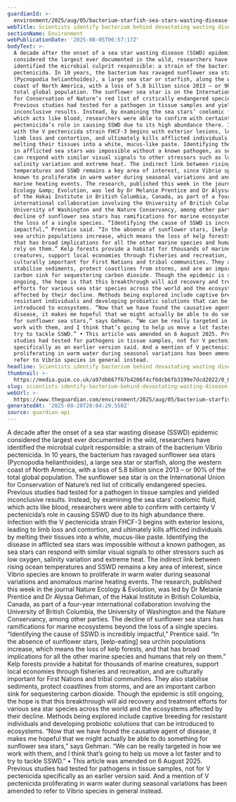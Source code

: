 ```yaml
---
guardianId: >-
  environment/2025/aug/05/bacterium-starfish-sea-stars-wasting-disease-british-columbia
webTitle: Scientists identify bacterium behind devastating wasting disease in starfish
sectionName: Environment
webPublicationDate: '2025-08-05T06:57:17Z'
bodyText: >-
  A decade after the onset of a sea star wasting disease (SSWD) epidemic
  considered the largest ever documented in the wild, researchers have
  identified the microbial culprit responsible: a strain of the bacterium Vibrio
  pectenicida. In 10 years, the bacterium has ravaged sunflower sea stars
  (Pycnopodia helianthoides), a large sea star or starfish, along the western
  coast of North America, with a loss of 5.8 billion since 2013 – or 90% of the
  total global population. The sunflower sea star is on the International Union
  for Conservation of Nature’s red list of critically endangered species.
  Previous studies had tested for a pathogen in tissue samples and yielded
  inconclusive results. Instead, by examining the sea stars’ coelomic fluid,
  which acts like blood, researchers were able to confirm with certainty V
  pectenicida’s role in causing SSWD due to its high abundance there. Infection
  with the V pectenicida strain FHCF-3 begins with exterior lesions, leading to
  limb loss and contortion, and ultimately kills afflicted individuals by
  melting their tissues into a white, mucus-like paste. Identifying the disease
  in afflicted sea stars was impossible without a known pathogen, as sea stars
  can respond with similar visual signals to other stressors such as low oxygen,
  salinity variation and extreme heat. The indirect link between rising ocean
  temperatures and SSWD remains a key area of interest, since Vibrio species are
  known to proliferate in warm water during seasonal variations and anomalous
  marine heating events. The research, published this week in the journal Nature
  Ecology &amp; Evolution, was led by Dr Melanie Prentice and Dr Alyssa Gehman,
  of the Hakai Institute in British Columbia, Canada, as part of a four-year
  international collaboration involving the University of British Columbia, the
  University of Washington and the Nature Conservancy, among other parties. The
  decline of sunflower sea stars has ramifications for marine ecosystems beyond
  the loss of a single species. “Identifying the cause of SSWD is incredibly
  impactful,” Prentice said. “In the absence of sunflower stars, [kelp-eating]
  sea urchin populations increase, which means the loss of kelp forests, and
  that has broad implications for all the other marine species and humans that
  rely on them.” Kelp forests provide a habitat for thousands of marine
  creatures, support local economies through fisheries and recreation, and are
  culturally important for First Nations and tribal communities. They also
  stabilise sediments, protect coastlines from storms, and are an important
  carbon sink for sequestering carbon dioxide. Though the epidemic is still
  ongoing, the hope is that this breakthrough will aid recovery and treatment
  efforts for various sea star species across the world and the ecosystems
  affected by their decline. Methods being explored include captive breeding for
  resistant individuals and developing probiotic solutions that can be
  introduced to ecosystems. “Now that we have found the causative agent of
  disease, it makes me hopeful that we might actually be able to do something
  for sunflower sea stars,” says Gehman. “We can be really targeted in how we
  work with them, and I think that’s going to help us move a lot faster and to
  try to tackle SSWD.” • This article was amended on 6 August 2025. Previous
  studies had tested for pathogens in tissue samples, not for V pectenicida
  specifically as an earlier version said. And a mention of V pectenicida
  proliferating in warm water during seasonal variations has been amended to
  refer to Vibrio species in general instead.
headline: Scientists identify bacterium behind devastating wasting disease in starfish
thumbnail: >-
  https://media.guim.co.uk/a97db667fb7b4206f4cf6dcb6fb3199e7dcd2022/0_0_1407_1125/500.jpg
slug: scientists-identify-bacterium-behind-devastating-wasting-disease-in-starfish
webUrl: >-
  https://www.theguardian.com/environment/2025/aug/05/bacterium-starfish-sea-stars-wasting-disease-british-columbia
generatedAt: '2025-08-28T20:04:29.550Z'
source: guardian-api
---
```

A decade after the onset of a sea star wasting disease (SSWD) epidemic considered the largest ever documented in the wild, researchers have identified the microbial culprit responsible: a strain of the bacterium Vibrio pectenicida. In 10 years, the bacterium has ravaged sunflower sea stars (Pycnopodia helianthoides), a large sea star or starfish, along the western coast of North America, with a loss of 5.8 billion since 2013 – or 90% of the total global population. The sunflower sea star is on the International Union for Conservation of Nature’s red list of critically endangered species. Previous studies had tested for a pathogen in tissue samples and yielded inconclusive results. Instead, by examining the sea stars’ coelomic fluid, which acts like blood, researchers were able to confirm with certainty V pectenicida’s role in causing SSWD due to its high abundance there. Infection with the V pectenicida strain FHCF-3 begins with exterior lesions, leading to limb loss and contortion, and ultimately kills afflicted individuals by melting their tissues into a white, mucus-like paste. Identifying the disease in afflicted sea stars was impossible without a known pathogen, as sea stars can respond with similar visual signals to other stressors such as low oxygen, salinity variation and extreme heat. The indirect link between rising ocean temperatures and SSWD remains a key area of interest, since Vibrio species are known to proliferate in warm water during seasonal variations and anomalous marine heating events. The research, published this week in the journal Nature Ecology &amp; Evolution, was led by Dr Melanie Prentice and Dr Alyssa Gehman, of the Hakai Institute in British Columbia, Canada, as part of a four-year international collaboration involving the University of British Columbia, the University of Washington and the Nature Conservancy, among other parties. The decline of sunflower sea stars has ramifications for marine ecosystems beyond the loss of a single species. “Identifying the cause of SSWD is incredibly impactful,” Prentice said. “In the absence of sunflower stars, [kelp-eating] sea urchin populations increase, which means the loss of kelp forests, and that has broad implications for all the other marine species and humans that rely on them.” Kelp forests provide a habitat for thousands of marine creatures, support local economies through fisheries and recreation, and are culturally important for First Nations and tribal communities. They also stabilise sediments, protect coastlines from storms, and are an important carbon sink for sequestering carbon dioxide. Though the epidemic is still ongoing, the hope is that this breakthrough will aid recovery and treatment efforts for various sea star species across the world and the ecosystems affected by their decline. Methods being explored include captive breeding for resistant individuals and developing probiotic solutions that can be introduced to ecosystems. “Now that we have found the causative agent of disease, it makes me hopeful that we might actually be able to do something for sunflower sea stars,” says Gehman. “We can be really targeted in how we work with them, and I think that’s going to help us move a lot faster and to try to tackle SSWD.” • This article was amended on 6 August 2025. Previous studies had tested for pathogens in tissue samples, not for V pectenicida specifically as an earlier version said. And a mention of V pectenicida proliferating in warm water during seasonal variations has been amended to refer to Vibrio species in general instead.
